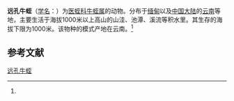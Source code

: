 {{Speciesbox
| name = 远孔牛蛭
| status = 
| status_system = 
| image = 
| genus = Poecilobdella
| species = similis
| authority = (Moore, 1945)<ref name='id10292'>{{cite web| url =http://www.bioinfo.cn/db05/BjdwSpecies.php?action=view&id=10292| title =远孔牛蛭| work =《中国动物物种编目数据库》| publisher =中国科学院微生物研究所| author =中国科学院动物研究所| accessdate =2009-04-16| deadurl =yes| archiveurl =https://web.archive.org/web/20160305024705/http://www.bioinfo.cn/db05/BjdwSpecies.php?action=view&id=10292| archivedate =2016-03-05}}</ref>
}}

'''远孔牛蛭'''（[[学名|学名]]：{{lang|la|''Poecilobdella similis''}}）为[[医蛭科|医蛭科]][[牛蛭属|牛蛭属]]的动物。分布于[[缅甸|缅甸]]以及[[中国大陆|中国大陆]]的[[云南|云南]]等地，主要生活于海拔1000米以上高山的山洼、池潭、溪流等积水里。其生存的海拔下限为1000米。该物种的模式产地在云南。<ref name='id10292'/>

== 参考文献 ==
{{reflist}}

[[Category:牛蛭属|远孔牛蛭]]


{{环节动物小作品}}